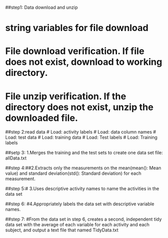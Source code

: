 ##step1: Data download and unzip 

# string variables for file download
# File download verification. If file does not exist, download to working directory.
# File unzip verification. If the directory does not exist, unzip the downloaded file.

##step 2:read data
# Load: activity labels
# Load: data column names
# Load: test data
# Load: training data
# Load: Test labels
# Load: Training labels

##setp 3: 1.Merges the training and the test sets to create one data set file: allData.txt

##step 4:##2.Extracts only the measurements on the mean(mean(): Mean value) and standard deviation(std(): Standard deviation) for each measurement.

##step 5:# 3.Uses descriptive activity names to name the activities in the data set

##step 6: #4.Appropriately labels the data set with descriptive variable names.


##step 7: #From the data set in step 6, creates a second, independent tidy data set with the average of each variable for each activity and each subject, and output a text file that named TidyData.txt

